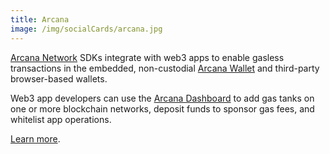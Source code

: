 ```yaml
---
title: Arcana
image: /img/socialCards/arcana.jpg
---
```


[Arcana Network](https://arcana.network) SDKs integrate with web3 apps to enable gasless 
transactions in the embedded, non-custodial [Arcana Wallet](../social-login/arcana.mdx#arcana-wallet) 
and third-party browser-based wallets.

Web3 app developers can use the [Arcana Dashboard](https://dashboard.arcana.network) to add gas 
tanks on one or more blockchain networks, deposit funds to sponsor gas fees, and whitelist app 
operations.

[Learn more](https://docs.arcana.network/quick-start/gasless-quick-start).
